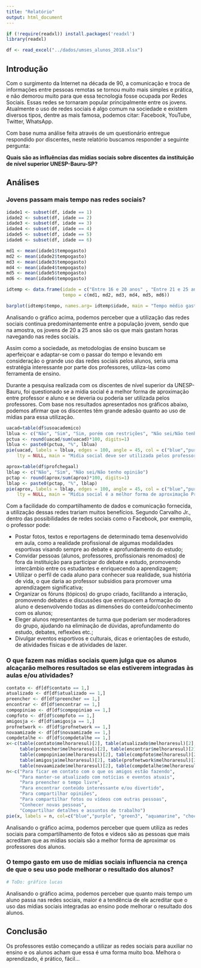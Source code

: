 ```yaml
---
title: "Relatório"
output: html_document
---
```


```r
if (!require(readxl)) install.packages('readxl')
library(readxl)

df <- read_excel("../dados/umses_alunos_2018.xlsx")
```

## Introdução

Com o surgimento da Internet na década de 90, a comunicação e troca de informações entre pessoas remotas se tornou muito mais simples e prática, e não demorou muito para que essa tecnologia fosse ocupada por Redes Sociais. Essas redes se tornaram popular principalmente entre os jovens.
Atualmente o uso de redes sociais é algo comum na sociedade e existem diversos tipos, dentre as mais famosa, podemos citar: Facebook, YouTube, Twitter, WhatsApp.

Com base numa análise feita através de um questionário entregue respondido por discentes, neste relatório buscamos responder a seguinte pergunta:

**Quais são as influências das mídias sociais sobre discentes da instituição de nível superior UNESP-Bauru-SP?**

## Análises

### Jovens passam mais tempo nas redes sociais?

```r
idade1 <- subset(df, idade == 1)
idade2 <- subset(df, idade == 2)
idade3 <- subset(df, idade == 3)
idade4 <- subset(df, idade == 4)
idade5 <- subset(df, idade == 5)
idade6 <- subset(df, idade == 6)

md1 <- mean(idade1$tempogasto)
md2 <- mean(idade2$tempogasto)
md3 <- mean(idade3$tempogasto)
md4 <- mean(idade4$tempogasto)
md5 <- mean(idade5$tempogasto)
md6 <- mean(idade6$tempogasto)

idtemp <- data.frame(idade = c("Entre 16 e 20 anos" , "Entre 21 e 25 anos", "Entre 26 e 30 anos", "Entre 30 e 35 anos", "Entre 36 e 40 anos", "Acima de 40 anos"),
                     tempo = c(md1, md2, md3, md4, md5, md6))

barplot(idtemp$tempo, names.arg= idtemp$idade, main = "Tempo médio gasto em sites de redes sociais por idade", col=c("aquamarine", "chocolate1", "chartreuse1", "cyan4", "darkgoldenrod1"))
```

Analisando o gráfico acima, podemos perceber que a utilização das redes sociais continua predominantemente entre a população jovem, sendo que na amostra, os jovens de 20 a 25 anos são os que mais gastam horas navegando nas redes sociais.

Assim como a sociedade, as metodologias de ensino buscam se aperfeiçoar e adaptar-se com o passar do tempo e levando em consideração o grande uso das redes sociais pelos alunos, seria uma estratégia interessante por parte dos professores, utiliza-las como ferramenta de ensino.

Durante a pesquisa realizada com os discentes de nível superior da UNESP-Bauru, foi questionado se a mídia social é a melhor forma de aproximação entre professor e aluno e se deveria ou poderia ser utilizada pelos professores. Com  base nos resultados apresentados nos gráficos abaixo, podemos afirmar que os discentes têm grande adesão quanto ao uso de mídias para essa utilização.

```r
uacad=table(df$usoacademico)
lblua <- c("Não", "Sim", "Sim, porém com restrições", "Não sei/Não tenho opinião")
pctua <- round(uacad/sum(uacad)*100, digits=1)
lblua <- paste0(pctua, "%", lblua)
pie(uacad, labels = lblua, edges = 100, angle = 45, col = c("blue","purple", "green3", "chocolate1"), border = NULL,
    lty = NULL, main = "Midia social deve ser utilizada pelos professores")
```

```r
aprox=table(df$profchegaal)
lblap <- c("Não", "Sim", "Não sei/Não tenho opinião")
pctap <- round(aprox/sum(aprox)*100, digits=1)
lblap <- paste0(pctap, "%", lblap)
pie(aprox, labels = lblap, edges = 100, angle = 45, col = c("blue","purple", "green3"), border = NULL,
    lty = NULL, main = "Midia social é a melhor forma de aproximação Professor/Aluno")
```

Com a facilidade do compartilhamento de dados e comunicação fornecida, a utilização dessas redes trariam muitos benefícios. Segundo Carvalho Jr., dentro das possibilidades de redes sociais como o Facebook, por exemplo, o professor pode:

- Postar fotos, textos e reportagens de determinado tema desenvolvido em aula, como a realidade profissional de algumas modalidades esportivas visando sempre ao debate e aprofundamento do estudo;
- Convidar pessoas (alunos, professores, profissionais renomados) de fora da instituição para participar do debate e estudo, promovendo intercâmbio entre os estudantes e enriquecendo a aprendizagem;
- Utilizar o perfil de cada aluno para conhecer sua realidade, sua história de vida, o que daria ao professor subsídios para promover uma aprendizagem significativa;
- Organizar os fóruns (tópicos) do grupo criado, facilitando a interação, promovendo debates e discussões que enriquecem a formação do aluno e desenvolvendo todas as dimensões do conteúdo/conhecimento com os alunos;
- Eleger alunos representantes de turma que poderiam ser moderadores do grupo, ajudando na eliminação de dúvidas, aprofundamento do estudo, debates, reflexões etc.;
- Divulgar eventos esportivos e culturais, dicas e orientações de estudo, de atividades físicas e de atividades de lazer.


### O que fazem nas mídias sociais quem julga que os alunos alcaçarão melhores resultados se elas estiverem integradas às aulas e/ou atividades?

```r
contato <- df[df$contato == 1,]
atualizado <- df[df$atualizado == 1,]
preencher <- df[df$preencher == 1,]
encontrar <- df[df$encontrar == 1,]
compopiniao <- df[df$compopiniao == 1,]
compfoto <- df[df$compfoto == 1,]
amigosja <- df[df$amigosja == 1,]
profnetwork <- df[df$profnetwork == 1,]
novaamizade <- df[df$novaamizade == 1,]
compdetalhe <- df[df$compdetalhe == 1,]
x<-c(table(contato$melhoraresul)[2], table(atualizado$melhoraresul)[2],
     table(preencher$melhoraresul)[2], table(encontrar$melhoraresul)[2],
     table(compopiniao$melhoraresul)[2], table(compfoto$melhoraresul)[2],
     table(amigosja$melhoraresul)[2], table(profnetwork$melhoraresul)[2],
     table(novaamizade$melhoraresul)[2], table(compdetalhe$melhoraresul)[2])
n<-c("Para ficar em contato com o que os amigos estão fazendo",
     "Para manter-se atualizado com notícias e eventos atuais",
     "Para preencher o tempo livre",
     "Para encontrar conteúdo interessante e/ou divertido",
     "Para compartilhar opiniões",
     "Para compartilhar fotos ou vídeos com outras pessoas",
     "Conhecer novas pessoas",
     "Compartilhar detalhes e assuntos de trabalho")
pie(x, labels = n, col=c("blue","purple", "green3", "aquamarine", "chocolate1", "chartreuse1", "cyan4", "darkgoldenrod1", "coral2", "deeppink1"))
```

Analisando o gráfico acima, podemos perceber que quem utiliza as redes sociais para compartilhamento de fotos e vídeos são as pessoas que mais acreditam que as mídias sociais são a melhor forma de aproximar os professores dos alunos.

### O tempo gasto em uso de mídias sociais influencia na crença de que o seu uso pode melhorar o resultado dos alunos?

```r
# ToDo: gráfico lucas
```

Analisando o gráfico acima, podemos perceber que quanto mais tempo um aluno passa nas redes sociais, maior é a tendência de ele acreditar que o uso das mídias sociais integradas ao ensino pode melhorar o resultado dos alunos.

## Conclusão
Os professores estão começando a utilizar as redes sociais para auxiliar no ensino e os alunos acham que essa é uma forma muito boa. Melhora o aprendizado, é prático, fácil...
